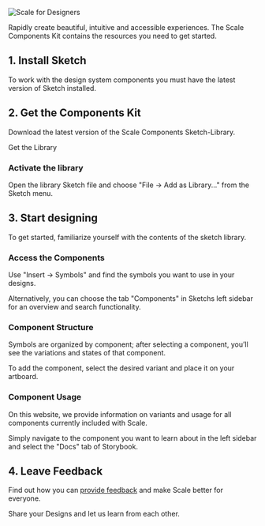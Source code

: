 
<Meta title="Getting Started/Scale for Designers" />


![Scale for Designers](/assets/Scale-for-designers.png)

Rapidly create beautiful, intuitive and accessible experiences. The Scale Components Kit contains the resources you need to get started.

## 1. Install Sketch

To work with the design system components you must have the latest version of Sketch installed.

## 2. Get the Components Kit

Download the latest version of the Scale Components Sketch-Library.

Get the Library

### Activate the library

Open the library Sketch file and choose "File → Add as Library..." from the Sketch menu.

## 3. Start designing

To get started, familiarize yourself with the contents of the sketch library.

### Access the Components

Use "Insert → Symbols" and find the symbols you want to use in your designs.

Alternatively, you can choose the tab "Components" in Sketchs left sidebar for an overview and search functionality.

### Component Structure

Symbols are organized by component; after selecting a component, you’ll see the variations and states of that component.

To add the component, select the desired variant and place it on your artboard.

### Component Usage

On this website, we provide information on variants and usage for all components currently included with Scale.

Simply navigate to the component you want to learn about in the left sidebar and select the "Docs" tab of Storybook.

## 4. Leave Feedback

Find out how you can [provide feedback](#) and make Scale better for everyone.

Share your Designs and let us learn from each other.

